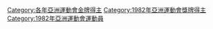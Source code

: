 {{Catnav|頁面分類|...|1982年體育|1982年亞洲運動會|1982年亞洲運動會選手}}
{{Catnav|頁面分類|...|亚洲运动会|亞洲運動會選手|1982年亞洲運動會選手}}
{{Catnav|頁面分類|...|亞洲體育|亚洲运动会|亞洲運動會獎牌得主}}
{{Catnav|頁面分類|...|亚洲运动会|1982年亞洲運動會|1982年亞洲運動會選手}}

[[Category:各年亞洲運動會金牌得主|Category:各年亞洲運動會金牌得主]]
[[Category:1982年亞洲運動會獎牌得主|Category:1982年亞洲運動會獎牌得主]]
[[Category:1982年亞洲運動會運動員|Category:1982年亞洲運動會運動員]]